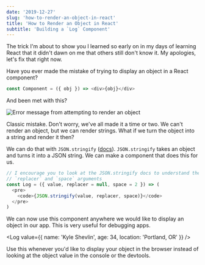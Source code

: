 ```yaml
---
date: '2019-12-27'
slug: 'how-to-render-an-object-in-react'
title: 'How to Render an Object in React'
subtitle: 'Building a `Log` Component'
---
```



<EggheadEmbed
  src="https://egghead.io/lessons/react-render-an-object-with-json-stringify-in-react/embed"
  title="Render an Object with JSON.stringify in React"
/>

The trick I'm about to show you I learned so early on in my days of learning React that it didn't dawn on me that others still don't know it. My apologies, let's fix that right now.

Have you ever made the mistake of trying to display an object in a React component?

```javascript
const Component = ({ obj }) => <div>{obj}</div>
```

And been met with this?

![Error message from attempting to render an object](/images/RenderObjectError.jpg)

Classic mistake. Don't worry, we've all made it a time or two. We can't render an object, but we can render strings. What if we turn the object into a string and render it then?

We can do that with `JSON.stringify` ([docs](https://developer.mozilla.org/en-US/docs/Web/JavaScript/Reference/Global_Objects/JSON/stringify)). `JSON.stringify` takes an object and turns it into a JSON string. We can make a component that does this for us.

```javascript
// I encourage you to look at the JSON.stringify docs to understand the
// `replacer` and `space` arguments
const Log = ({ value, replacer = null, space = 2 }) => (
  <pre>
    <code>{JSON.stringify(value, replacer, space)}</code>
  </pre>
)
```

We can now use this component anywhere we would like to display an object in our app. This is very useful for debugging apps.

<Log value={{ name: 'Kyle Shevlin', age: 34, location: 'Portland, OR' }} />

Use this whenever you'd like to display your object in the browser instead of looking at the object value in the console or the devtools.
